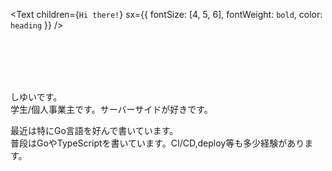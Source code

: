<Text
  children={`Hi there!`}
  sx={{ fontSize: [4, 5, 6], fontWeight: `bold`, color: `heading` }}
/>

<br />
<br />
<br />
<br />

しゆいです。  
学生/個人事業主です。サーバーサイドが好きです。  

最近は特にGo言語を好んで書いています。  
普段はGoやTypeScriptを書いています。CI/CD,deploy等も多少経験があります。  

